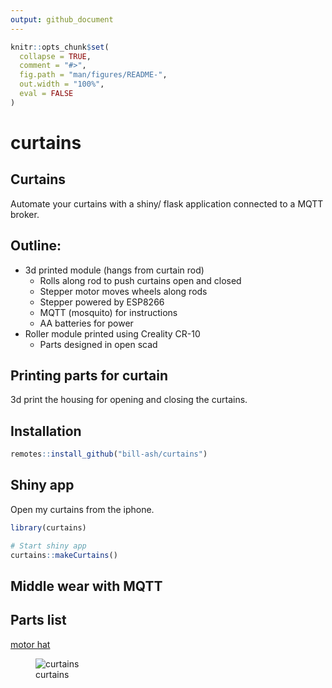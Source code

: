 ```yaml
---
output: github_document
---
```


<!-- README.md is generated from README.Rmd. Please edit that file -->

```r
knitr::opts_chunk$set(
  collapse = TRUE,
  comment = "#>",
  fig.path = "man/figures/README-",
  out.width = "100%", 
  eval = FALSE
)
```

# curtains

<!-- badges: start -->
<!-- badges: end -->

## Curtains

Automate your curtains with a shiny/ flask application connected to 
a MQTT broker. 

## Outline: 

- 3d printed module (hangs from curtain rod)
    - Rolls along rod to push curtains open and closed
    - Stepper motor moves wheels along rods 
    - Stepper powered by ESP8266 
    - MQTT (mosquito) for instructions 
    - AA batteries for power 

- Roller module printed using Creality CR-10
    - Parts designed in open scad 
    

## Printing parts for curtain 

3d print the housing for opening and closing the curtains. 

## Installation

```r
remotes::install_github("bill-ash/curtains")
```

## Shiny app

Open my curtains from the iphone.

```r
library(curtains)

# Start shiny app 
curtains::makeCurtains()
```

## Middle wear with MQTT 




## Parts list 

[motor hat](https://learn.adafruit.com/adafruit-dc-and-stepper-motor-hat-for-raspberry-pi/overview)




![curtains](inst/curtains.jpg)

